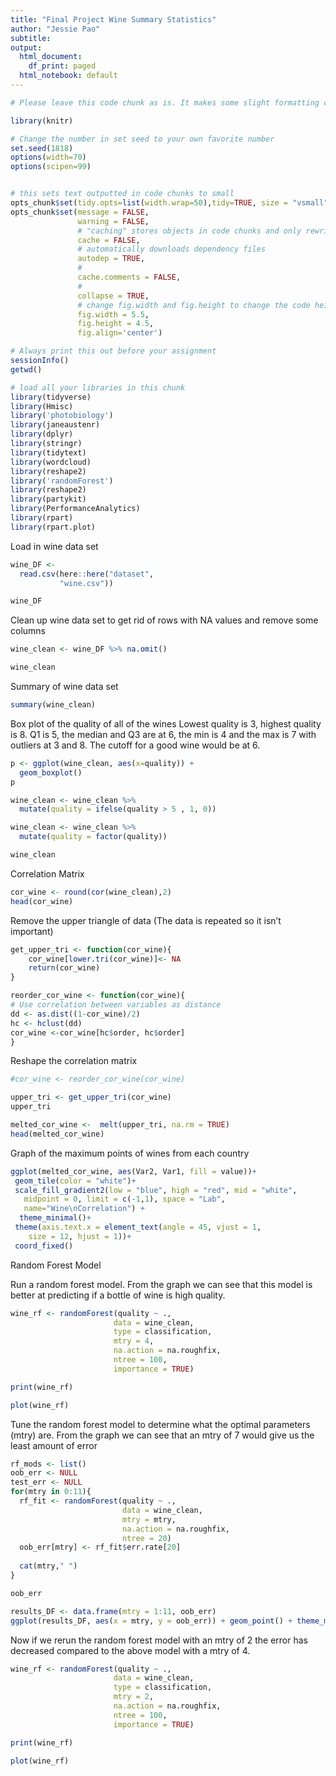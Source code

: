 ```yaml
---
title: "Final Project Wine Summary Statistics"
author: "Jessie Pao"
subtitle:
output:
  html_document:
    df_print: paged
  html_notebook: default
---
```


```r

# Please leave this code chunk as is. It makes some slight formatting changes to alter the output to be more aesthetically pleasing. 

library(knitr)

# Change the number in set seed to your own favorite number
set.seed(1818)
options(width=70)
options(scipen=99)


# this sets text outputted in code chunks to small
opts_chunk$set(tidy.opts=list(width.wrap=50),tidy=TRUE, size = "vsmall")  
opts_chunk$set(message = FALSE,                                          
               warning = FALSE,
               # "caching" stores objects in code chunks and only rewrites if you change things
               cache = FALSE,                               
               # automatically downloads dependency files
               autodep = TRUE,
               # 
               cache.comments = FALSE,
               # 
               collapse = TRUE,
               # change fig.width and fig.height to change the code height and width by default
               fig.width = 5.5,  
               fig.height = 4.5,
               fig.align='center')


```

```r

# Always print this out before your assignment
sessionInfo()
getwd()

```


<!-- ### start answering your problem set here -->
<!-- You may export your homework in either html or pdf, with the former usually being easier. 
     To export or compile your Rmd file: click above on 'Knit' then 'Knit to HTML' -->
<!-- Be sure to submit both your .Rmd file and the compiled .html or .pdf file for full credit -->


```r

# load all your libraries in this chunk 
library(tidyverse)
library(Hmisc)
library('photobiology')
library(janeaustenr)
library(dplyr)
library(stringr)
library(tidytext)
library(wordcloud)
library(reshape2)
library('randomForest')
library(reshape2)
library(partykit)
library(PerformanceAnalytics)
library(rpart)       
library(rpart.plot)  

```



Load in wine data set
```r

wine_DF <- 
  read.csv(here::here("dataset",
           "wine.csv"))

wine_DF

```

Clean up wine data set to get rid of rows with NA values and remove some columns 
```r

wine_clean <- wine_DF %>% na.omit()

wine_clean

```


Summary of wine data set
```r

summary(wine_clean)

```


Box plot of the quality of all of the wines
Lowest quality is 3, highest quality is 8. 
Q1 is 5, the median and Q3 are at 6, the min is 4 and the max is 7 with outliers at 3 and 8.
The cutoff for a good wine would be at 6.
```r

p <- ggplot(wine_clean, aes(x=quality)) + 
  geom_boxplot()
p

```

```r

wine_clean <- wine_clean %>% 
  mutate(quality = ifelse(quality > 5 , 1, 0))

wine_clean <- wine_clean %>% 
  mutate(quality = factor(quality))

wine_clean

```


Correlation Matrix
```r

cor_wine <- round(cor(wine_clean),2)
head(cor_wine)

```


Remove the upper triangle of data (The data is repeated so it isn't important)
```r

get_upper_tri <- function(cor_wine){
    cor_wine[lower.tri(cor_wine)]<- NA
    return(cor_wine)
}

reorder_cor_wine <- function(cor_wine){
# Use correlation between variables as distance
dd <- as.dist((1-cor_wine)/2)
hc <- hclust(dd)
cor_wine <-cor_wine[hc$order, hc$order]
}

```


Reshape the correlation matrix
```r

#cor_wine <- reorder_cor_wine(cor_wine)

upper_tri <- get_upper_tri(cor_wine)
upper_tri

melted_cor_wine <-  melt(upper_tri, na.rm = TRUE)
head(melted_cor_wine)

```


Graph of the maximum points of wines from each country
```r

ggplot(melted_cor_wine, aes(Var2, Var1, fill = value))+
 geom_tile(color = "white")+
 scale_fill_gradient2(low = "blue", high = "red", mid = "white", 
   midpoint = 0, limit = c(-1,1), space = "Lab", 
   name="Wine\nCorrelation") +
  theme_minimal()+ 
 theme(axis.text.x = element_text(angle = 45, vjust = 1, 
    size = 12, hjust = 1))+
 coord_fixed()

```



Random Forest Model


Run a random forest model.  From the graph we can see that this model is better at predicting if a bottle of wine is high quality. 
```r

wine_rf <- randomForest(quality ~ .,
                       data = wine_clean,
                       type = classification,
                       mtry = 4,
                       na.action = na.roughfix,
                       ntree = 100, 
                       importance = TRUE)

print(wine_rf)

plot(wine_rf)


```


Tune the random forest model to determine what the optimal parameters (mtry) are.
From the graph we can see that an mtry of 7 would give us the least amount of error
```r

rf_mods <- list()
oob_err <- NULL
test_err <- NULL
for(mtry in 0:11){
  rf_fit <- randomForest(quality ~ ., 
                         data = wine_clean,
                         mtry = mtry,
                         na.action = na.roughfix,
                         ntree = 20)
  oob_err[mtry] <- rf_fit$err.rate[20]
  
  cat(mtry," ")
}

oob_err

results_DF <- data.frame(mtry = 1:11, oob_err)
ggplot(results_DF, aes(x = mtry, y = oob_err)) + geom_point() + theme_minimal()

```


Now if we rerun the random forest model with an mtry of 2 the error has decreased compared to the above model with a mtry of 4. 
```r


wine_rf <- randomForest(quality ~ .,
                       data = wine_clean,
                       type = classification,
                       mtry = 2,
                       na.action = na.roughfix,
                       ntree = 100, 
                       importance = TRUE)

print(wine_rf)

plot(wine_rf)


```



```r



```